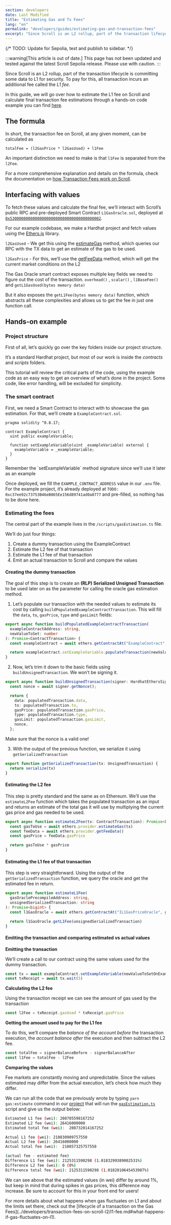```yaml
---
section: developers
date: Last Modified
title: "Estimating Gas and Tx Fees"
lang: "en"
permalink: "developers/guides/estimating-gas-and-transaction-fees"
excerpt: "Since Scroll is an L2 rollup, part of the transaction lifecycle is committing some data to L1 for security. To pay for this, all transaction incurs an additional fee called the L1 fee"
---
```



{/* TODO: Update for Sepolia, test and publish to sidebar. */}

:::warning[This article is out of date.]
This page has not been updated and tested against the latest Scroll Sepolia release. Please use with caution.
:::

Since Scroll is an L2 rollup, part of the transaction lifecycle is committing some data to L1 for security. To pay for this, all transaction incurs an additional fee called the _L1 fee_.

In this guide, we will go over how to estimate the L1 fee on Scroll and calculate final transaction fee estimations through a hands-on code example you can find [here](https://github.com/scroll-tech/scroll-guides/tree/main/gas-estimation-demo).

## The formula

In short, the transaction fee on Scroll, at any given moment, can be calculated as

```
totalFee = (l2GasPrice * l2GasUsed) + l1Fee
```

An important distinction we need to make is that `l1Fee` is separated from the `l2Fee`.

For a more comprehensive explanation and details on the formula, check the documentation on [how Transaction Fees work on Scroll](../developers/transaction-fees-on-scroll-l2/).

## Interfacing with values

To fetch these values and calculate the final fee, we’ll interact with Scroll’s public RPC and pre-deployed Smart Contract `L1GasOracle.sol`, deployed at [`0x5300000000000000000000000000000000000002`](https://scrollscan.com/address/0x5300000000000000000000000000000000000002).

For our example codebase, we make a Hardhat project and fetch values using the [Ethers.js](https://docs.ethers.org/v6/) library.

`l2GasUsed` - We get this using the [estimateGas](https://docs.ethers.org/v6/api/providers/#Provider-estimateGas) method, which queries our RPC with the TX data to get an estimate of the gas to be used.

`l2GasPrice` - For this, we’ll use the [getFeeData](https://docs.ethers.org/v6/api/providers/#Provider-getFeeData) method, which will get the current market conditions on the L2

The Gas Oracle smart contract exposes multiple key fields we need to figure out the cost of the transaction. `overhead()` , `scalar()` , `l1BaseFee()` and `getL1GasUsed(bytes memory data)`

But it also exposes the `getL1Fee(bytes memory data)` function, which abstracts all these complexities and allows us to get the fee in just one function call.

## Hands-on example

### Project structure

First of all, let’s quickly go over the key folders inside our project structure.

It’s a standard Hardhat project, but most of our work is inside the *contracts* and _scripts_ folders.

<ClickToZoom src={txFeesProjectStructure} />

<Aside type="tip" title="">
  This tutorial will review the critical parts of the code, using the example code as an easy way to get an overview of
  what’s done in the project. Some code, like error handling, will be excluded for simplicity.
</Aside>

### The smart contract

First, we need a Smart Contract to interact with to showcase the gas estimation. For that, we’ll create a `ExampleContract.sol`.

```solidity
pragma solidity ^0.8.17;

contract ExampleContract {
  uint public exampleVariable;

  function setExampleVariable(uint _exampleVariable) external {
    exampleVariable = _exampleVariable;
  }
}
```

<Aside type="tip" title="">
  Remember the `setExampleVariable` method signature since we’ll use it later as an example
</Aside>

Once deployed, we fill the `EXAMPLE_CONTRACT_ADDRESS` value in our `.env` file. For the example project, it’s already deployed at `TODO: 0xc37ee92c73753B46eB865Ee156d89741ad0a8777` and pre-filled, so nothing has to be done here.

### Estimating the fees

The central part of the example lives in the `/scripts/gasEstimation.ts` file.

We’ll do just four things:

1. Create a dummy transaction using the ExampleContract
2. Estimate the L2 fee of that transaction
3. Estimate the L1 fee of that transaction
4. Emit an actual transaction to Scroll and compare the values

#### Creating the dummy transaction

The goal of this step is to create an **(RLP) Serialized Unsigned Transaction** to be used later on as the parameter for calling the oracle gas estimation method.

1. Let’s populate our transaction with the needed values to estimate its cost by calling `buildPopulatedExampleContractTransaction`. This will fill the `data`, `to`, `gasPrice`, `type` and `gasLimit` fields:

```typescript
export async function buildPopulatedExampleContractTransaction(
  exampleContractAddress: string,
  newValueToSet: number
): Promise<ContractTransaction> {
  const exampleContract = await ethers.getContractAt("ExampleContract", exampleContractAddress)

  return exampleContract.setExampleVariable.populateTransaction(newValueToSet)
}
```

2. Now, let’s trim it down to the basic fields using `buildUnsignedTransaction`. We won’t be signing it.

```typescript
export async function buildUnsignedTransaction(signer: HardhatEthersSigner, populatedTransaction: ContractTransaction): Promise<UnsignedTransaction> {
  const nonce = await signer.getNonce();

  return {
    data: populatedTransaction.data,
    to: populatedTransaction.to,
    gasPrice: populatedTransaction.gasPrice,
    type: populatedTransaction.type,
    gasLimit: populatedTransaction.gasLimit,
    nonce,
  };
```

<Aside type="tip" title="">
  Make sure that the nonce is a valid one!
</Aside>

3. With the output of the previous function, we serialize it using `getSerializedTransaction`

```typescript
export function getSerializedTransaction(tx: UnsignedTransaction) {
  return serialize(tx)
}
```

#### Estimating the L2 fee

This step is pretty standard and the same as on Ethereum. We’ll use the `estimateL2Fee` function which takes the populated transaction as an input and returns an estimate of the total gas it will use by multiplying the current gas price and gas needed to be used.

```typescript
export async function estimateL2Fee(tx: ContractTransaction): Promise<bigint> {
  const gasToUse = await ethers.provider.estimateGas(tx)
  const feeData = await ethers.provider.getFeeData()
  const gasPrice = feeData.gasPrice

  return gasToUse * gasPrice
}
```

#### Estimating the L1 fee of that transaction

This step is very straightforward. Using the output of the `getSerializedTransaction` function, we query the oracle and get the estimated fee in return.

```typescript
export async function estimateL1Fee(
  gasOraclePrecompileAddress: string,
  unsignedSerializedTransaction: string
): Promise<bigint> {
  const l1GasOracle = await ethers.getContractAt("IL1GasPriceOracle", gasOraclePrecompileAddress)

  return l1GasOracle.getL1Fee(unsignedSerializedTransaction)
}
```

#### Emitting the transaction and comparing estimated vs actual values

**Emitting the transaction**

We’ll create a call to our contract using the same values used for the dummy transaction.

```typescript
const tx = await exampleContract.setExampleVariable(newValueToSetOnExampleContract)
const txReceipt = await tx.wait(5)
```

**Calculating the L2 fee**

Using the transaction receipt we can see the amount of gas used by the transaction

```typescript
const l2Fee = txReceipt.gasUsed * txReceipt.gasPrice
```

**Getting the amount used to pay for the L1 fee**

To do this, we’ll compare the _balance of the account before_ the transaction execution, the _account balance after_ the execution and then subtract the L2 fee.

```typescript
const totalFee = signerBalanceBefore - signerBalanceAfter
const l1Fee = totalFee - l2Fee
```

**Comparing the values**

Fee markets are constantly moving and unpredictable. Since the values estimated may differ from the actual execution, let’s check how much they differ.

We can run all the code that we previously wrote by typing `yarn gas:estimate` command in our [project](https://github.com/scroll-tech/scroll-guides/tree/main/gas-estimation-demo) that will run the [`gasEstimation.ts`](https://github.com/scroll-tech/scroll-guides/blob/main/gas-estimation-demo/scripts/gasEstimation.ts) script and give us the output below:

```bash
Estimated L1 fee (wei): 208705598167252
Estimated L2 fee (wei): 26416000000
Estimated total fee (wei):  208732014167252

Actual L1 fee (wei): 210830909757550
Actual L2 fee (wei): 26416000000
Actual total fee (wei):  210857325757550

(actual fee - estimated fee)
Difference L1 fee (wei): 2125311590298 (1.0183299389002531%)
Difference L2 fee (wei): 0 (0%)
Difference total fee (wei): 2125311590298 (1.0182010645453987%)
```

We can see above that the estimated values (in wei) differ by around 1%, but keep in mind that during spikes in gas prices, this difference may increase. Be sure to account for this in your front end for users!

<Aside type="tip" title="">
  For more details about what happens when gas fluctuates on L1 and about the limits set there, check out the [lifecycle
  of a transaction on the Gas
  Fees](../developers/transaction-fees-on-scroll-l2/l1-fee.md#what-happens-if-gas-fluctuates-on-l1).
</Aside>
